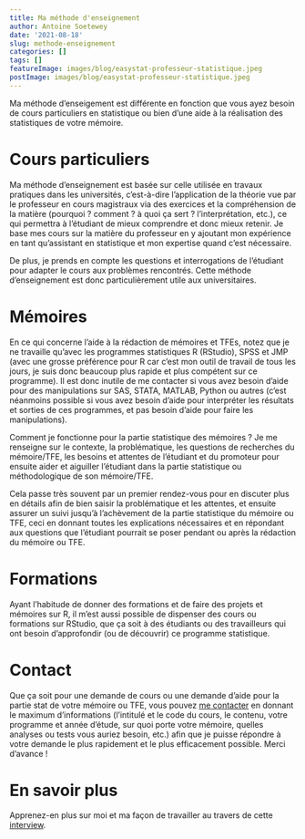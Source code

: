 ```yaml
---
title: Ma méthode d'enseignement
author: Antoine Soetewey
date: '2021-08-18'
slug: methode-enseignement
categories: []
tags: []
featureImage: images/blog/easystat-professeur-statistique.jpeg
postImage: images/blog/easystat-professeur-statistique.jpeg
---
```


Ma méthode d'enseigement est différente en fonction que vous ayez besoin de cours particuliers en statistique ou bien d'une aide à la réalisation des statistiques de votre mémoire.

# Cours particuliers

Ma méthode d'enseignement est basée sur celle utilisée en travaux pratiques dans les universités, c'est-à-dire l'application de la théorie vue par le professeur en cours magistraux via des exercices et la compréhension de la matière (pourquoi ? comment ? à quoi ça sert ? l'interprétation, etc.), ce qui permettra à l'étudiant de mieux comprendre et donc mieux retenir. Je base mes cours sur la matière du professeur en y ajoutant mon expérience en tant qu'assistant en statistique et mon expertise quand c'est nécessaire.

De plus, je prends en compte les questions et interrogations de l'étudiant pour adapter le cours aux problèmes rencontrés. Cette méthode d'enseignement est donc particulièrement utile aux universitaires.

# Mémoires

En ce qui concerne l'aide à la rédaction de mémoires et TFEs, notez que je ne travaille qu'avec les programmes statistiques R (RStudio), SPSS et JMP (avec une grosse préférence pour R car c'est mon outil de travail de tous les jours, je suis donc beaucoup plus rapide et plus compétent sur ce programme). Il est donc inutile de me contacter si vous avez besoin d'aide pour des manipulations sur SAS, STATA, MATLAB, Python ou autres (c'est néanmoins possible si vous avez besoin d'aide pour interpréter les résultats et sorties de ces programmes, et pas besoin d'aide pour faire les manipulations).

Comment je fonctionne pour la partie statistique des mémoires ? Je me renseigne sur le contexte, la problématique, les questions de recherches du mémoire/TFE, les besoins et attentes de l'étudiant et du promoteur pour ensuite aider et aiguiller l'étudiant dans la partie statistique ou méthodologique de son mémoire/TFE.

Cela passe très souvent par un premier rendez-vous pour en discuter plus en détails afin de bien saisir la problématique et les attentes, et ensuite assurer un suivi jusqu'à l'achèvement de la partie statistique du mémoire ou TFE, ceci en donnant toutes les explications nécessaires et en répondant aux questions que l'étudiant pourrait se poser pendant ou après la rédaction du mémoire ou TFE.

# Formations

Ayant l’habitude de donner des formations et de faire des projets et mémoires sur R, il m’est aussi possible de dispenser des cours  ou formations sur RStudio, que ça soit à des étudiants ou des travailleurs qui ont besoin d’approfondir (ou de découvrir) ce programme statistique.

# Contact

Que ça soit pour une demande de cours ou une demande d’aide pour la partie stat de votre mémoire ou TFE, vous pouvez [me contacter](/contact/) en donnant le maximum d’informations (l’intitulé et le code du cours, le contenu, votre programme et année d’étude, sur quoi porte votre mémoire, quelles analyses ou tests vous auriez besoin, etc.) afin que je puisse répondre à votre demande le plus rapidement et le plus efficacement possible. Merci d’avance !

# En savoir plus

Apprenez-en plus sur moi et ma façon de travailler au travers de cette [interview](/blog/a-propos/).